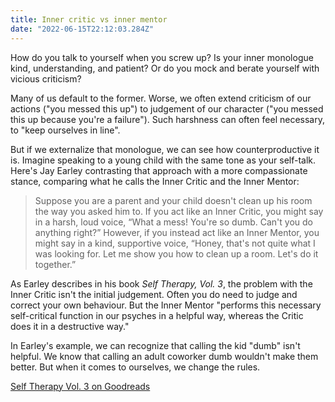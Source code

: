 ```yaml
---
title: Inner critic vs inner mentor
date: "2022-06-15T22:12:03.284Z"
---
```


How do you talk to yourself when you screw up? Is your inner monologue kind, understanding, and patient? Or do you mock and berate yourself with vicious criticism?

Many of us default to the former. Worse, we often extend criticism of our actions ("you messed this up") to judgement of our character ("you messed this up because you're a failure"). Such harshness can often feel necessary, to "keep ourselves in line".

But if we externalize that monologue, we can see how counterproductive it is. Imagine speaking to a young child with the same tone as your self-talk. Here's Jay Earley contrasting that approach with a more compassionate stance, comparing what he calls the Inner Critic and the Inner Mentor:

> Suppose you are a parent and your child doesn't clean up his room the way you asked him to. If you act like an Inner Critic, you might say in a harsh, loud voice, “What a mess! You're so dumb. Can't you do anything right?” However, if you instead act like an Inner Mentor, you might say in a kind, supportive voice, “Honey, that's not quite what I was looking for. Let me show you how to clean up a room. Let's do it together.”

As Earley describes in his book _Self Therapy, Vol. 3_, the problem with the Inner Critic isn't the initial judgement. Often you do need to judge and correct your own behaviour. But the Inner Mentor "performs this necessary self-critical function in our psyches in a helpful way, whereas the Critic does it in a destructive way."

In Earley's example, we can recognize that calling the kid "dumb" isn't helpful. We know that calling an adult coworker dumb wouldn't make them better. But when it comes to ourselves, we change the rules.

[Self Therapy Vol. 3 on Goodreads](https://www.goodreads.com/book/show/32193879-self-therapy-vol-3)